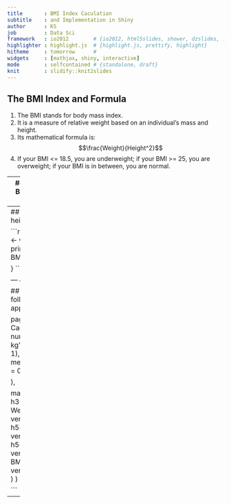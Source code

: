 ```yaml
---
title       : BMI Index Caculation
subtitle    : and Implementation in Shiny
author      : KS
job         : Data Sci
framework   : io2012        # {io2012, html5slides, shower, dzslides, ...}
highlighter : highlight.js  # {highlight.js, prettify, highlight}
hitheme     : tomorrow      # 
widgets     : [mathjax, shiny, interactive]            
mode        : selfcontained # {standalone, draft}
knit        : slidify::knit2slides
---
```


## The BMI Index and Formula

1. The BMI stands for body mass index.
2. It is a measure of relative weight based on an individual's mass and height.
3. Its mathematical formula is: $$\frac{Weight}{Height^2}$$
4. If your BMI <= 18.5, you are underweight; if your BMI >= 25, you are overweight; if your BMI is in between, you are normal. 

---
## Example 1
Let is compute two BMI Cases in R.
Case 1: weight is 80, height is 1.75 m

```r
weight <-80
height <- 1.75
BMI <- weight/(height^2)
print(sprintf("Your BMI is: %.2f", BMI))
```


---
## Example 2
Case 2: weight is 90, height is 1.70 m

```r
weight <-90
height <- 1.70
BMI <- weight/(height^2)
if (BMI > 25) {
    print(sprintf("Your BMI is: %.2f", BMI))
    print("You are overweight!")
    
}
```


--- &interactive

## Implemented in Shiny
The following is the actual interactive application in shiny.
```r
slidifyUI(
    
    pageWithSidebar(
        h3("BMI Caculator"),
        sidebarPanel(
            numericInput('Weight', 'Weight in kg', 80, min = 20, max = 300, step = 1),
            numericInput('Height', 'Height in meter', 1.75, min = 0, max = 3, step = 0.01),
            submitButton('Submit')
            
        ),
        
        
        mainPanel(
            h2('                   '),
            h2('                   '),
            h3('Results of Your BMI'),
            h5('Your Weight entered in Pounds:'),
            verbatimTextOutput("WeightValue"),
            h5('Your Height entered in Inches:'),
            verbatimTextOutput("HeightValue"),
            h5('Your BMI is:'),
            verbatimTextOutput("BMI"),
            h5('Your BMI category is:'),
            verbatimTextOutput("BMI_message")
        )
    )
)

```
-----

